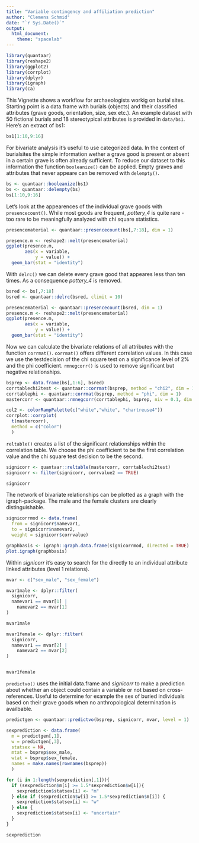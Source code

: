 ```yaml
---
title: "Variable contingency and affiliation prediction"
author: "Clemens Schmid"
date: "`r Sys.Date()`"
output:
  html_document:
    theme: "spacelab"
---
```


```r
library(quantaar)
library(reshape2)
library(ggplot2)
library(corrplot)
library(dplyr)
library(igraph)
library(ca)
```

This Vignette shows a workflow for archaeologists workig on burial sites. Starting point is a data.frame with burials (objects) and their classified attributes (grave goods, orientation, size, sex etc.). An example dataset with 50 fictional burials and 18 stereotypical attributes is provided in `data/bs1`. Here's an extract of bs1:  

```r
bs1[1:10,9:16]
```

For bivariate analysis it's useful to use categorized data. In the context of burialsites the simple information wether a grave good is present or absent in a certain grave is often already sufficient. To reduce our dataset to this information the function `booleanize()` can be applied. Empty graves and attributes that never appeare can be removed with `delempty()`. 

```r
bs <- quantaar::booleanize(bs1)
bs <- quantaar::delempty(bs)
bs[1:10,9:16]
```

Let's look at the appearences of the individual grave goods with `presencecount()`. While most goods are frequent, *pottery_4* is quite rare - too rare to be meaningfully analyzed with chi square statistics. 

```r
presencematerial <- quantaar::presencecount(bs[,7:18], dim = 1)

presence.m <- reshape2::melt(presencematerial)
ggplot(presence.m,
       aes(x = variable,
           y = value)) +
  geom_bar(stat = "identity")
```

With `delrc()` we can delete every grave good that appeares less than ten times. As a consequence *pottery_4* is removed.

```r
bsred <- bs[,7:18]
bsred <- quantaar::delrc(bsred, climit = 10)

presencematerial <- quantaar::presencecount(bsred, dim = 1)
presence.m <- reshape2::melt(presencematerial)
ggplot(presence.m,
       aes(x = variable,
           y = value)) +
  geom_bar(stat = "identity")
```

Now we can calculate the bivariate relations of all attributes with the function `corrmat()`. `corrmat()` offers different correlation values. In this case we use the testdecision of the chi square test on a significance level of 2% and the phi coefficient. `rmnegcorr()` is used to remove significant but negative relationships.

```r
bsprep <- data.frame(bs[,1:6], bsred)
corrtablechi2test <- quantaar::corrmat(bsprep, method = "chi2", dim = 1, chi2limit = 0.02)
corrtablephi <- quantaar::corrmat(bsprep, method = "phi", dim = 1)
mastercorr <- quantaar::rmnegcorr(corrtablephi, bsprep, niv = 0.1, dim = 1)

col2 <- colorRampPalette(c("white","white", "chartreuse4"))
corrplot::corrplot(
  t(mastercorr),
  method = c("color")   
  )
```

`reltable()` creates a list of the significant relationships within the correlation table. We choose the phi coefficient to be the first correlation value and the chi square test decision to be the second. 

```r
signicorr <- quantaar::reltable(mastercorr, corrtablechi2test)
signicorr <- filter(signicorr, corrvalue2 == TRUE)

signicorr
```

The network of bivariate relationships can be plotted as a graph with the igraph-package. The male and the female clusters are clearly distinguishable. 

```r
signicorrmod <- data.frame(
  from = signicorr$namevar1, 
  to = signicorr$namevar2, 
  weight = signicorr$corrvalue)

graphbasis <- igraph::graph.data.frame(signicorrmod, directed = TRUE)
plot.igraph(graphbasis)
```

Within *signicorr* it's easy to search for the directly to an individual attribute linked attributes (level 1 relations).

```r
mvar <- c("sex_male", "sex_female")

mvar1male <- dplyr::filter(
  signicorr, 
  namevar1 == mvar[1] | 
    namevar2 == mvar[1]
)

mvar1male
```

```r
mvar1female <- dplyr::filter(
  signicorr, 
  namevar1 == mvar[2] | 
    namevar2 == mvar[2]
)


mvar1female
```

`predictvo()` uses the initial data.frame and *signicorr* to make a prediction about whether an object could contain a variable or not based on cross-references. Useful to determine for example the sex of buried individuals based on their grave goods when no anthropological determination is availbable.

```r
predictgen <- quantaar::predictvo(bsprep, signicorr, mvar, level = 1)

sexprediction <- data.frame(
  m = predictgen[,1], 
  w = predictgen[,3],
  statsex = NA,
  mtat = bsprep$sex_male, 
  wtat = bsprep$sex_female,
  names = make.names(rownames(bsprep))
  )

for (i in 1:length(sexprediction[,1])){
  if (sexprediction$m[i] >= 1.5*sexprediction$w[i]){
    sexprediction$statsex[i] <- "m"
  } else if (sexprediction$w[i] >= 1.5*sexprediction$m[i]) {
    sexprediction$statsex[i] <- "w"
  } else {
    sexprediction$statsex[i] <- "uncertain"
  }
}

sexprediction
```
